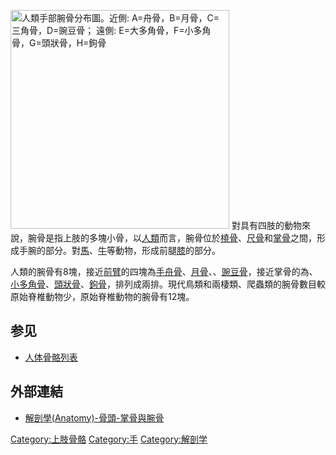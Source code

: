[[File:Carpus.png|thumb|350px|人類手部腕骨分布圖。近側: A=舟骨，B=月骨，C=三角骨，D=豌豆骨；
遠側: E=大多角骨，F=小多角骨，G=頭狀骨，H=鉤骨]]
對具有四肢的動物來說，腕骨是指上肢的多塊小骨，以[[人類|人類]]而言，腕骨位於[[橈骨|橈骨]]、[[尺骨|尺骨]]和[[掌骨|掌骨]]之間，形成手腕的部分。對[[馬|馬]]、[[牛|牛]]等動物，形成前腿[[膝|膝]]的部分。

人類的腕骨有8塊，接近[[前臂|前臂]]的四塊為[[手舟骨|手舟骨]]、[[月骨|月骨]]、{{le|三角骨|Triquetral bone}}、[[豌豆骨|豌豆骨]]，接近掌骨的為{{le|大多角骨|Trapezium (bone)
}}、[[小多角骨|小多角骨]]、[[頭狀骨|頭狀骨]]、[[鉤骨|鉤骨]]，排列成兩排。現代鳥類和兩棲類、爬蟲類的腕骨數目較原始脊椎動物少，原始脊椎動物的腕骨有12塊。

== 参见 ==
* [[人体骨骼列表|人体骨骼列表]]
==外部連結==
*[http://smallcollation.blogspot.com/2013/01/anatomy.html 解剖學(Anatomy)-骨頭-掌骨與腕骨]

{{人體系統與器官|state=collapsed}}
{{HumanBones}}
{{Bones of upper limb}}
{{Anatomy-stub}}

[[Category:上肢骨骼|Category:上肢骨骼]]
[[Category:手|Category:手]]
[[Category:解剖学|Category:解剖学]]